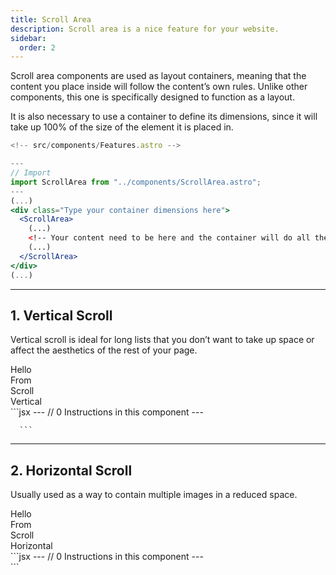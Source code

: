 ```yaml
---
title: Scroll Area 
description: Scroll area is a nice feature for your website.
sidebar:
  order: 2
---
```



Scroll area components are used as layout containers, meaning that the content you place 
inside will follow the content’s own rules. Unlike other components, this one is specifically 
designed to function as a layout.

It is also necessary to use a container to define its dimensions, since it will take up 100% of 
the size of the element it is placed in.


```jsx
<!-- src/components/Features.astro -->

---
// Import
import ScrollArea from "../components/ScrollArea.astro";
---
(...)
<div class="Type your container dimensions here">
  <ScrollArea>
    (...)
    <!-- Your content need to be here and the container will do all the job. -->
    (...)
  </ScrollArea>
</div>
(...)

```

---

## 1. Vertical Scroll

Vertical scroll is ideal for long lists that you don’t want to take up space or affect the aesthetics of the rest of your page.

<Tabs>
  <TabItem label="Preview">
  <div class="w-60 h-20 mx-auto">
    <ScrollAreaOne>
      <div class="h-20 flex items-center justify-center text-white">
        Hello
      </div>
      <div class="h-20 flex items-center justify-center text-white">
        From
      </div>
      <div class="h-20 flex items-center justify-center text-white">
        Scroll
      </div>
      <div class="h-20 flex items-center justify-center text-white">
        Vertical
      </div>
    </ScrollAreaOne>
  </div>
  </TabItem>
  <TabItem label="Code">
     ```jsx
        <!-- src/components/VerticalScroll.astro -->
        ---
        // 0 Instructions in this component
        ---
        <div class="h-full w-full overflow-y-scroll scrollbar-thin scrollbar-thumb-white/30 scrollbar-track-transparent scrollbar-thumb-rounded-lg scrollbar-track-rounded-lg border border-white/30 p-6 not-content">
            <slot/>
        </div>

      ```

  </TabItem>
</Tabs>

---

## 2. Horizontal Scroll

Usually used as a way to contain multiple images in a reduced space.

<Tabs>
  <TabItem label="Preview">
    <div class="w-xl h-xl mx-auto">
      <ScrollAreaTwo>
        <div class="min-w-[400px] h-40 m-2 rounded-lg flex items-center justify-center text-white">
          Hello
        </div>
        <div class="min-w-[400px] h-40 m-2 rounded-lg flex items-center justify-center text-white">
          From
        </div>
        <div class="min-w-[400px] h-40 m-2 rounded-lg flex items-center justify-center text-white">
          Scroll
        </div>
        <div class="min-w-[400px] h-40 m-2 rounded-lg flex items-center justify-center text-white">
          Horizontal
        </div>
      </ScrollAreaTwo>
    </div>
  </TabItem>
  <TabItem label="Code">
     ```jsx
        <!-- src/components/HorizontalScroll.astro -->
        ---
        // 0 Instructions in this component
        ---
        <div class="h-full w-full flex flex-row overflow-x-scroll scrollbar-thin scrollbar-thumb-white/30 scrollbar-track-transparent scrollbar-thumb-rounded-lg scrollbar-track-rounded-lg border border-white/30 p-6 not-content">
          <slot/>
        </div>
      ```
  </TabItem>
</Tabs>


